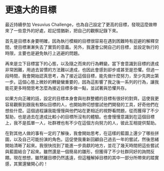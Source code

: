 # 更遠大的目標

最近持續參加 Vesuvius Challenge，也為自己設定了更高的目標，發現這麼做帶來了一些意外的好處，趁記憶猶新，把自己的觀察記錄下來。

首先是目標本身要明確，因為執行模糊的目標很容易在遇到困難時有迴避的解釋空間，使目標漸漸失去了實質的意義。另外，我還會公開自己的目標，並設定執行的時限，主要也是避免執行上逃避的問題。

再來是立下目標當下的心態，以及隨之而來的行為轉變。當下會意識到目標的達成非常困難，用過去習慣的方法難以達成，也因此會感到卻步或甚至是恐懼。但過一段時間，我會開始認真思考，為了接近這個目標，能先做什麼努力，至少先跨出第一步。這個心態上微妙的轉變蠻重要的，因為這影響了我之後一系列的行為，讓我能花更多時間思考怎麼為接近目標多做一點，並試著與恐懼共存。

如果方向正確的話，設定的目標本身會與社群整體的目標有很好的對齊。這使我更容易觀察到跟我有類似目標的人，也開始熱切想嘗試他們開發的工具，好奇他們在想些什麼。這個過程讓我能慢慢與他們站在更相近的視野看問題，從而獲得了不少幫助，也是過去在達成比較小的目標所沒有的體驗。也會慢慢意識到在這個目標上，我不是孤單一人，社群裡也有不少在這個方向努力的人，彼此互相提供幫助。

在對其他人做的事有一定的了解後，我會開始思考，在這樣的藍圖上還少了哪些拼圖，以及自己可能扮演的角色。這促使我重新回顧自己過去一年的嘗試，然後思緒開始清晰了起來。我很快找到了能進一步貢獻的地方，並花了幾天時間把這些嘗試與藍圖結合了起來。雖然還是一個簡易的雛形，但獲得了不少社群同好的詢問反饋。現在想想，雖然離目標仍然遙遠，但這種解掉目標的其中一部分所帶來的踏實感，其實還蠻開心的！
